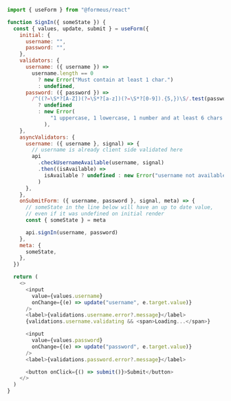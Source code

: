 ```js showLineNumbers
import { useForm } from "@formeus/react"

function SignIn({ someState }) {
  const { values, update, submit } = useForm({
    initial: {
      username: "",
      password: "",
    },
    validators: {
      username: ({ username }) =>
        username.length == 0
          ? new Error("Must contain at least 1 char.")
          : undefined,
      password: ({ password }) =>
        /^((?=\S*?[A-Z])(?=\S*?[a-z])(?=\S*?[0-9]).{5,})\S/.test(password)
          ? undefined
          : new Error(
              "1 uppercase, 1 lowercase, 1 number and at least 6 chars."
            ),
    },
    asyncValidators: {
      username: ({ username }, signal) => {
        // username is already client side validated here
        api
          .checkUsernameAvailable(username, signal)
          .then((isAvailable) =>
            isAvailable ? undefined : new Error("username not available")
          )
      },
    },
    onSubmitForm: ({ username, password }, signal, meta) => {
      // someState in the line below will have an up to date value,
      // even if it was undefined on initial render
      const { someState } = meta

      api.signIn(username, password)
    },
    meta: {
      someState,
    },
  })

  return (
    <>
      <input
        value={values.username}
        onChange={(e) => update("username", e.target.value)}
      />
      <label>{validations.username.error?.message}</label>
      {validations.username.validating && <span>Loading...</span>}

      <input
        value={values.password}
        onChange={(e) => update("password", e.target.value)}
      />
      <label>{validations.password.error?.message}</label>

      <button onClick={() => submit()}>Submit</button>
    </>
  )
}
```
